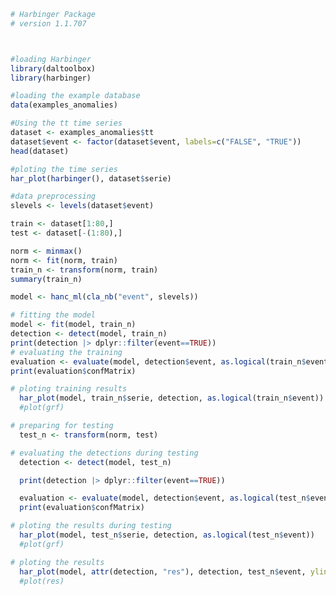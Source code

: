 ```r
# Harbinger Package
# version 1.1.707



#loading Harbinger
library(daltoolbox)
library(harbinger) 
```

```r
#loading the example database
data(examples_anomalies)
```

```r
#Using the tt time series
dataset <- examples_anomalies$tt
dataset$event <- factor(dataset$event, labels=c("FALSE", "TRUE"))
head(dataset)
```

```r
#ploting the time series
har_plot(harbinger(), dataset$serie)
```

```r
#data preprocessing
slevels <- levels(dataset$event)

train <- dataset[1:80,]
test <- dataset[-(1:80),]

norm <- minmax()
norm <- fit(norm, train)
train_n <- transform(norm, train)
summary(train_n)
```

```r
model <- hanc_ml(cla_nb("event", slevels))
```

```r
# fitting the model
model <- fit(model, train_n)
detection <- detect(model, train_n)
print(detection |> dplyr::filter(event==TRUE))
# evaluating the training
evaluation <- evaluate(model, detection$event, as.logical(train_n$event))
print(evaluation$confMatrix)
```

```r
# ploting training results
  har_plot(model, train_n$serie, detection, as.logical(train_n$event))
  #plot(grf)
```

```r
# preparing for testing
  test_n <- transform(norm, test)
```

```r
# evaluating the detections during testing
  detection <- detect(model, test_n)

  print(detection |> dplyr::filter(event==TRUE))

  evaluation <- evaluate(model, detection$event, as.logical(test_n$event))
  print(evaluation$confMatrix)
```

```r
# ploting the results during testing
  har_plot(model, test_n$serie, detection, as.logical(test_n$event))
  #plot(grf)
```

```r
# ploting the results
  har_plot(model, attr(detection, "res"), detection, test_n$event, yline = attr(detection, "threshold"))
  #plot(res)
```
